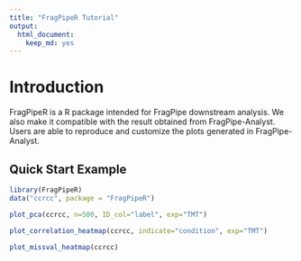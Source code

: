 ```yaml
---
title: "FragPipeR Tutorial"
output:
  html_document:
    keep_md: yes
---
```


# Introduction

FragPipeR is a R package intended for FragPipe downstream analysis. We also make it compatible with the result obtained from FragPipe-Analyst. Users are able to reproduce and customize the plots generated in FragPipe-Analyst.

## Quick Start Example
``` r
library(FragPipeR)
data("ccrcc", package = "FragPipeR")
```

``` r
plot_pca(ccrcc, n=500, ID_col="label", exp="TMT")
```

``` r
plot_correlation_heatmap(ccrcc, indicate="condition", exp="TMT")
```

``` r
plot_missval_heatmap(ccrcc)
```
